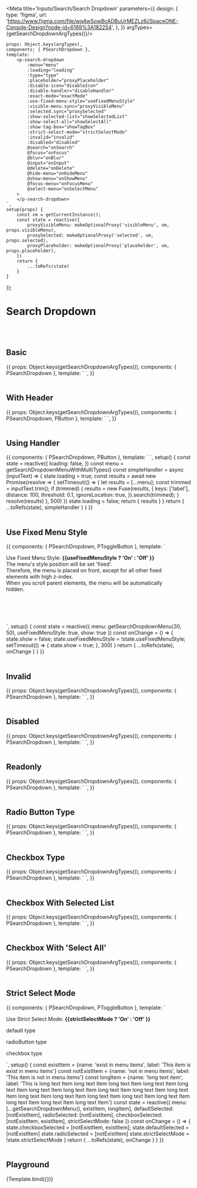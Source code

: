 



<Meta title='Inputs/Search/Search Dropdown' parameters={{
    design: {
        type: 'figma',
        url: 'https://www.figma.com/file/wq4wSowBcADBuUrMEZLz6i/SpaceONE-Console-Design?node-id=6169%3A182254',
    },
}} argTypes={getSearchDropdownArgTypes()}/>


    props: Object.keys(argTypes),
    components: { PSearchDropdown },
    template: `
        <p-search-dropdown
            :menu="menu"
            :loading="loading"
            :type="type"
            :placeholder="proxyPlaceholder"
            :disable-icon="disableIcon"
            :disable-handler="disableHandler"
            :exact-mode="exactMode"
            :use-fixed-menu-style="useFixedMenuStyle"
            :visible-menu.sync="proxyVisibleMenu"
            :selected.sync="proxySelected"
            :show-selected-list="showSelectedList"
            :show-select-all="showSelectAll"
            :show-tag-box="showTagBox"
            :strict-select-mode="strictSelectMode"
            :invalid="invalid"
            :disabled="disabled"
            @search="onSearch"
            @focus="onFocus"
            @blur="onBlur"
            @input="onInput"
            @delete="onDelete"
            @hide-menu="onHideMenu"
            @show-menu="onShowMenu"
            @focus-menu="onFocusMenu"
            @select-menu="onSelectMenu"
        >
        </p-search-dropdown>
    `,
    setup(props) {
        const vm = getCurrentInstance();
        const state = reactive({
            proxyVisibleMenu: makeOptionalProxy('visibleMenu', vm, props.visibleMenu),
            proxySelected: makeOptionalProxy('selected', vm, props.selected),
            proxyPlaceholder: makeOptionalProxy('placeholder', vm, props.placeholder),
        })
        return {
            ...toRefs(state)
        }
    }
});


# Search Dropdown
<br/>
<br/>

## Basic

<Canvas>
    <Story name="Basic" args={{menu: getSearchDropdownMenu()}}>
        {{
            props: Object.keys(getSearchDropdownArgTypes()),
            components: { PSearchDropdown },
            template: `
        <p-search-dropdown :menu="menu" use-fixed-menu-style />
`,
        }}
    </Story>
</Canvas>

<br/>
<br/>

## With Header

<Canvas>
    <Story name="With Header" args={{menu: getSearchDropdownMenuWithMultiTypes()}}>
        {{
            props: Object.keys(getSearchDropdownArgTypes()),
            components: { PSearchDropdown, PButton },
            template: `
        <p-search-dropdown :menu="menu" use-fixed-menu-style />
`,
        }}
    </Story>
</Canvas>

<br/>
<br/>

## Using Handler

<Canvas>
    <Story name="Using Handler" >
        {{
            components: { PSearchDropdown, PButton },
            template: `
            <p-search-dropdown :loading="loading" :handler="simpleHandler" use-fixed-menu-style />
`,
            setup() {
                const state = reactive({
                    loading: false,
                })
                const menu = getSearchDropdownMenuWithMultiTypes()
                const simpleHandler = async (inputText) => {
                    state.loading = true;
                    const results = await new Promise(resolve => {
                        setTimeout(() => {
                            let results = [...menu];
                            const trimmed = inputText.trim();
                            if (trimmed) {
                                results = new Fuse(results, {
                                    keys: ['label'],
                                    distance: 100,
                                    threshold: 0.1,
                                    ignoreLocation: true,
                                }).search(trimmed);
                            }
                            resolve(results)
                        }, 500)
                    })
                    state.loading = false;
                    return { results }
                }
                return {
                    ...toRefs(state),
                    simpleHandler
                }
            }
        }}
    </Story>
</Canvas>

<br/>
<br/>

## Use Fixed Menu Style

<Canvas>
    <Story name="Use Fixed Menu Style" >
        {{
            components: { PSearchDropdown, PToggleButton },
            template: `
        <div class="bg-gray-100 p-8" style="height: 200px; overflow-y: auto; width: 90%;">
            <div style="height: 500px;">
                <p class="text-lg mb-5 leading-7" :class="useFixedMenuStyle ? 'text-gray-800' : 'text-gray-400'">
                    Use Fixed Menu Style: <strong> {{useFixedMenuStyle ? 'On' : 'Off' }}</strong> <p-toggle-button :value="useFixedMenuStyle" @change="onChange" /> <br/>
                    The menu's style position will be set 'fixed'.<br/>
                    Therefore, the menu is placed on front, except for all other fixed elements with high z-index.<br/>
                    When you scroll parent elements, the menu will be automatically hidden.
                </p>
                <p-search-dropdown v-if="show" :menu="menu" :use-fixed-menu-style="useFixedMenuStyle" />
            </div>
        </div>
`,
            setup() {
                const state = reactive({
                    menu: getSearchDropdownMenu(30, 50),
                    useFixedMenuStyle: true,
                    show: true
                })
                const onChange = () => {
                    state.show = false;
                    state.useFixedMenuStyle = !state.useFixedMenuStyle;
                    setTimeout(() => {
                        state.show = true;
                    }, 300)
                }
                return {
                    ...toRefs(state),
                    onChange
                }
            }
        }}
    </Story>
</Canvas>

<br/>
<br/>

## Invalid

<Canvas>
    <Story name="Invalid" args={{menu: getSearchDropdownMenu()}}>
        {{
            props: Object.keys(getSearchDropdownArgTypes()),
            components: { PSearchDropdown },
            template: `
        <p-search-dropdown :menu="menu" invalid use-fixed-menu-style />
`,
        }}
    </Story>
</Canvas>

<br/>
<br/>

## Disabled

<Canvas>
    <Story name="Disabled" args={{menu: getSearchDropdownMenu()}}>
        {{
            props: Object.keys(getSearchDropdownArgTypes()),
            components: { PSearchDropdown },
            template: `
        <p-search-dropdown :menu="menu" disabled use-fixed-menu-style />
`,
        }}
    </Story>
</Canvas>

<br/>
<br/>

## Readonly

<Canvas>
    <Story name="Readonly" args={{menu: getSearchDropdownMenu()}}>
        {{
            props: Object.keys(getSearchDropdownArgTypes()),
            components: { PSearchDropdown },
            template: `
        <p-search-dropdown
            :menu="menu"
            :readonly="true"
            type="radioButton"
            use-fixed-menu-style
        />
`,
        }}
    </Story>
</Canvas>

<br/>
<br/>


## Radio Button Type

<Canvas>
    <Story name="Radio Button Type" args={{menu: getSearchDropdownMenu()}}>
        {{
            props: Object.keys(getSearchDropdownArgTypes()),
            components: { PSearchDropdown },
            template: `
        <p-search-dropdown :menu="menu" type="radioButton" use-fixed-menu-style />
`,
        }}
    </Story>
</Canvas>

<br/>
<br/>

## Checkbox Type

<Canvas>
    <Story name="Checkbox Type" args={{menu: getSearchDropdownMenu()}}>
        {{
            props: Object.keys(getSearchDropdownArgTypes()),
            components: { PSearchDropdown },
            template: `
        <p-search-dropdown :menu="menu" type="checkbox" use-fixed-menu-style />
`,
        }}
    </Story>
</Canvas>

<br/>
<br/>

## Checkbox With Selected List

<Canvas>
    <Story name="Checkbox With Selected List" args={{menu: getSearchDropdownMenu()}}>
        {{
            props: Object.keys(getSearchDropdownArgTypes()),
            components: { PSearchDropdown },
            template: `
        <p-search-dropdown :menu="menu" type="checkbox" :show-selected-list="true" use-fixed-menu-style />
`,
        }}
    </Story>
</Canvas>

<br/>
<br/>

## Checkbox With 'Select All'

<Canvas>
    <Story name="Checkbox With Select All" args={{menu: getSearchDropdownMenu()}}>
        {{
            props: Object.keys(getSearchDropdownArgTypes()),
            components: { PSearchDropdown },
            template: `
        <p-search-dropdown :menu="menu" type="checkbox" :show-select-all="true" use-fixed-menu-style />
`,
        }}
    </Story>
</Canvas>

<br/>
<br/>

## Strict Select Mode

<Canvas>
    <Story name="Strict Select Mode">
        {{
            components: { PSearchDropdown, PToggleButton },
            template: `
    <div>
        <p class="mb-2">
            Use Strict Select Mode: <strong> {{strictSelectMode ? 'On' : 'Off' }}</strong> <p-toggle-button :value="strictSelectMode" @change="onChange" />
        </p>
        <div class=m-4>
            <p class="m-2">default type</p>
            <p-search-dropdown
                :key="strictSelectMode ? 'strict-default' : 'default-default'"
                :menu="menu"
                :selected="defaultSelected"
                :strict-select-mode="strictSelectMode"
                use-fixed-menu-style
            />
        </div>
        <div class=m-4>
            <p class="m-2">radioButton type</p>
            <p-search-dropdown
                :key="strictSelectMode ? 'strict-radio' : 'default-radio'"
                :menu="menu"
                type="radioButton"
                :selected="radioSelected"
                :strict-select-mode="strictSelectMode"
                use-fixed-menu-style
            />
        </div>
        <div class=m-4>
            <p class="m-2">checkbox type</p>
            <p-search-dropdown
                :key="strictSelectMode ? 'strict-checkbox' : 'default-checkbox'"
                :menu="menu"
                type="checkbox"
                :selected="checkboxSelected"
                :strict-select-mode="strictSelectMode"
                use-fixed-menu-style
            />
        </div>
    </div>
`,
            setup() {
                const existItem = {name: 'exist in menu items', label: 'This item is exist in menu items'}
                const notExistItem = {name: 'not in menu items', label: 'This item is not in menu items'}
                const longItem = {name: 'long text item', label: 'This is long text Item long text Item long text Item long text Item long text Item long text Item long text Item long text Item long text Item long text Item long text Item long text Item long text Item long text Item long text Item long text Item long text Item long text Item'}
                const state = reactive({
                    menu: [...getSearchDropdownMenu(), existItem, longItem],
                    defaultSelected: [notExistItem],
                    radioSelected: [notExistItem],
                    checkboxSelected: [notExistItem, existItem],
                    strictSelectMode: false
                })
                const onChange = () => {
                    state.checkboxSelected = [notExistItem, existItem];
                    state.defaultSelected = [notExistItem]
                    state.radioSelected = [notExistItem]
                    state.strictSelectMode = !state.strictSelectMode
                }
                return {
                    ...toRefs(state),
                    onChange
                }
            }
        }}
    </Story>
</Canvas>

<br/>
<br/>

## Playground

<Canvas>
    <Story name="playground" args={{menu: getSearchDropdownMenu()}}>
        {Template.bind({})}
    </Story>
</Canvas>

<ArgsTable story="playground"/>

